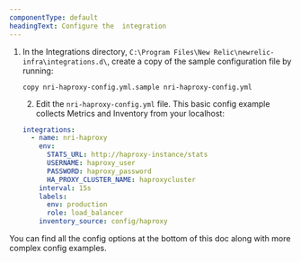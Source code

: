 ```yaml
---
componentType: default
headingText: Configure the  integration
---
```


1. In the Integrations directory, `C:\Program Files\New Relic\newrelic-infra\integrations.d\`, create a copy of the sample configuration file by running:

    ```shell
    copy nri-haproxy-config.yml.sample nri-haproxy-config.yml
    ```

    2. Edit the `nri-haproxy-config.yml` file. This basic config example collects Metrics and Inventory from your localhost:

    ```yml
    integrations:
      - name: nri-haproxy
        env:
          STATS_URL: http://haproxy-instance/stats
          USERNAME: haproxy_user
          PASSWORD: haproxy_password
          HA_PROXY_CLUSTER_NAME: haproxycluster
        interval: 15s
        labels:
          env: production
          role: load_balancer
        inventory_source: config/haproxy
    ```

You can find all the config options at the bottom of this doc along with more complex config examples. 

